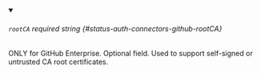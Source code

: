 
<details className="config-field" data-expandable="false" open>
<summary>

###### `rootCA` <span className="config-field-required" data-required="false">required</span> <span className="config-field-type">string</span> <span className="config-field-default"></span> <span className="config-field-enum"></span> {#status-auth-connectors-github-rootCA}

ONLY for GitHub Enterprise. Optional field.
Used to support self-signed or untrusted CA root certificates.

</summary>



</details>
